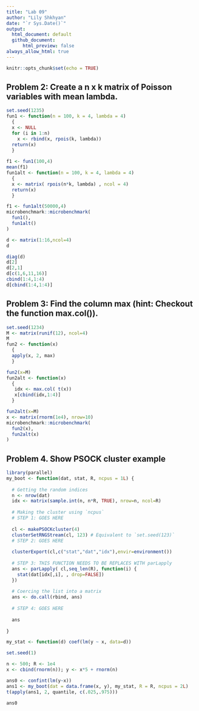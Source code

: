 ```yaml
---
title: "Lab 09"
author: "Lily Shkhyan"
date: "`r Sys.Date()`"
output: 
  html_document: default
  github_document: 
      html_preview: false 
always_allow_html: true
---
```


```r
knitr::opts_chunk$set(echo = TRUE)
```

## Problem 2: Create a n x k matrix of Poisson variables with mean lambda. 
```r
set.seed(1235)
fun1 <- function(n = 100, k = 4, lambda = 4) 
  {
  x <- NULL
  for (i in 1:n)
    x <- rbind(x, rpois(k, lambda))
  return(x)
  }
 
f1 <- fun1(100,4)
mean(f1)
fun1alt <- function(n = 100, k = 4, lambda = 4) 
  {
  x <- matrix( rpois(n*k, lambda) , ncol = 4)
  return(x)
  }

f1 <- fun1alt(50000,4)
microbenchmark::microbenchmark(
  fun1(),
  fun1alt()
)
```


```r
d <- matrix(1:16,ncol=4)
d
```


```r
diag(d)
d[2]
d[2,1]
d[c(1,6,11,16)]
cbind(1:4,1:4)
d[cbind(1:4,1:4)]
```


## Problem 3: Find the column max (hint: Checkout the function max.col()).

```r
set.seed(1234)
M <- matrix(runif(12), ncol=4)
M
fun2 <- function(x) 
  {
  apply(x, 2, max)
  }

fun2(x=M)
fun2alt <- function(x) 
  {
   idx <- max.col( t(x))
   x[cbind(idx,1:4)]
  }

fun2alt(x=M)
x <- matrix(rnorm(1e4), nrow=10)
microbenchmark::microbenchmark(
  fun2(x),
  fun2alt(x)
)
```

## Problem 4. Show PSOCK cluster example  

```r
library(parallel)
my_boot <- function(dat, stat, R, ncpus = 1L) {
  
  # Getting the random indices
  n <- nrow(dat)
  idx <- matrix(sample.int(n, n*R, TRUE), nrow=n, ncol=R)
 
  # Making the cluster using `ncpus`
  # STEP 1: GOES HERE
  
  cl <- makePSOCKcluster(4)  
  clusterSetRNGStream(cl, 123) # Equivalent to `set.seed(123)`
  # STEP 2: GOES HERE
  
  clusterExport(cl,c("stat","dat","idx"),envir=environment())
  
  # STEP 3: THIS FUNCTION NEEDS TO BE REPLACES WITH parLapply
  ans <- parLapply( cl,seq_len(R), function(i) {
    stat(dat[idx[,i], , drop=FALSE])
  })
  
  # Coercing the list into a matrix
  ans <- do.call(rbind, ans)
  
  # STEP 4: GOES HERE
  
  ans
  
}
```


```r
my_stat <- function(d) coef(lm(y ~ x, data=d))

set.seed(1)

n <- 500; R <- 1e4
x <- cbind(rnorm(n)); y <- x*5 + rnorm(n)

ans0 <- confint(lm(y~x))
ans1 <- my_boot(dat = data.frame(x, y), my_stat, R = R, ncpus = 2L)
t(apply(ans1, 2, quantile, c(.025,.975)))

ans0
```

